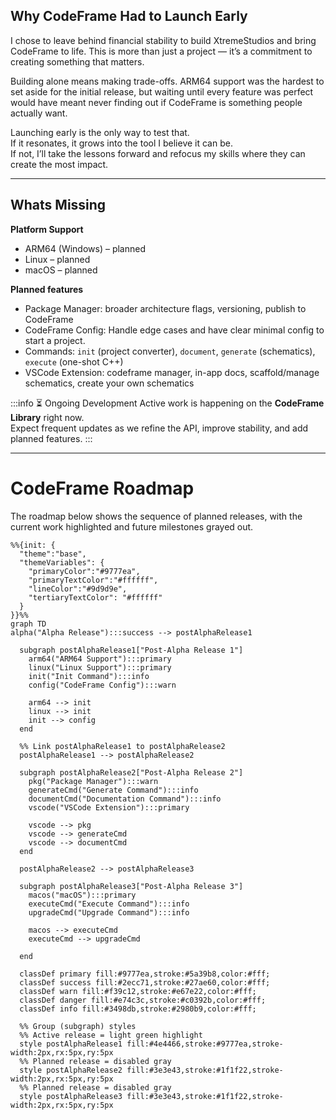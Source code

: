 ## Why CodeFrame Had to Launch Early

I chose to leave behind financial stability to build XtremeStudios and bring CodeFrame to life. This is more than just a project — it’s a commitment to creating something that matters.

Building alone means making trade-offs. ARM64 support was the hardest to set aside for the initial release, but waiting until every feature was perfect would have meant never finding out if CodeFrame is something people actually want.

Launching early is the only way to test that.  
If it resonates, it grows into the tool I believe it can be.  
If not, I’ll take the lessons forward and refocus my skills where they can create the most impact.

---

## Whats Missing

**Platform Support**

- ARM64 (Windows) – planned
- Linux – planned
- macOS – planned

**Planned features**

- Package Manager: broader architecture flags, versioning, publish to CodeFrame
- CodeFrame Config: Handle edge cases and have clear minimal config to start a project.
- Commands: `init` (project converter), `document`, `generate` (schematics), `execute` (one-shot C++)
- VSCode Extension: codeframe manager, in-app docs, scaffold/manage schematics, create your own schematics

:::info ⏳ Ongoing Development
Active work is happening on the **CodeFrame Library** right now.  
Expect frequent updates as we refine the API, improve stability, and add planned features.
:::

---

# CodeFrame Roadmap

The roadmap below shows the sequence of planned releases, with the current work highlighted and future milestones grayed out.

```mermaid
%%{init: {
  "theme":"base",
  "themeVariables": {
    "primaryColor":"#9777ea",
    "primaryTextColor":"#ffffff",
    "lineColor":"#9d9d9e",
    "tertiaryTextColor": "#ffffff"
  }
}}%%
graph TD
alpha("Alpha Release"):::success --> postAlphaRelease1

  subgraph postAlphaRelease1["Post-Alpha Release 1"]
    arm64("ARM64 Support"):::primary
    linux("Linux Support"):::primary
    init("Init Command"):::info
    config("CodeFrame Config"):::warn

    arm64 --> init
    linux --> init
    init --> config
  end

  %% Link postAlphaRelease1 to postAlphaRelease2
  postAlphaRelease1 --> postAlphaRelease2

  subgraph postAlphaRelease2["Post-Alpha Release 2"]
    pkg("Package Manager"):::warn
    generateCmd("Generate Command"):::info
    documentCmd("Documentation Command"):::info
    vscode("VSCode Extension"):::primary

    vscode --> pkg
    vscode --> generateCmd
    vscode --> documentCmd
  end

  postAlphaRelease2 --> postAlphaRelease3

  subgraph postAlphaRelease3["Post-Alpha Release 3"]
    macos("macOS"):::primary
    executeCmd("Execute Command"):::info
    upgradeCmd("Upgrade Command"):::info

    macos --> executeCmd
    executeCmd --> upgradeCmd

  end

  classDef primary fill:#9777ea,stroke:#5a39b8,color:#fff;
  classDef success fill:#2ecc71,stroke:#27ae60,color:#fff;
  classDef warn fill:#f39c12,stroke:#e67e22,color:#fff;
  classDef danger fill:#e74c3c,stroke:#c0392b,color:#fff;
  classDef info fill:#3498db,stroke:#2980b9,color:#fff;

  %% Group (subgraph) styles
  %% Active release = light green highlight
  style postAlphaRelease1 fill:#4e4466,stroke:#9777ea,stroke-width:2px,rx:5px,ry:5px
  %% Planned release = disabled gray
  style postAlphaRelease2 fill:#3e3e43,stroke:#1f1f22,stroke-width:2px,rx:5px,ry:5px
  %% Planned release = disabled gray
  style postAlphaRelease3 fill:#3e3e43,stroke:#1f1f22,stroke-width:2px,rx:5px,ry:5px

```
